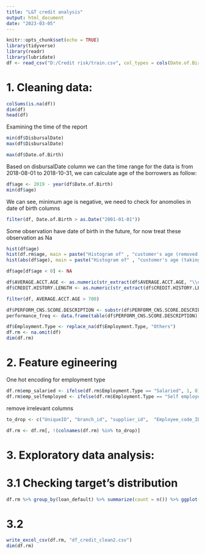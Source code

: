 ---
title: "L&T credit analysis"
output: html_document
date: "2023-03-05"
---

```{r setup, include=FALSE}
knitr::opts_chunk$set(echo = TRUE)
library(tidyverse)
library(readr)
library(lubridate)
df <- read_csv("D:/Credit risk/train.csv", col_types = cols(Date.of.Birth = col_date(format = "%d-%m-%y"), DisbursalDate = col_date(format = "%d-%m-%y")))

```
# 1. Cleaning data:
```{r}
colSums(is.na(df))
dim(df)
head(df)
```
Examining the time of the report
```{r}
min(df$DisbursalDate)
max(df$DisbursalDate)
```
```{r}
max(df$Date.of.Birth)
```



Based on disbursalDate column we can the time range for the data is from 2018-08-01 to 2018-10-31, we can calculate age of the borrowers as follow:
```{r}
df$age <- 2019 - year(df$Date.of.Birth)
min(df$age)
```

We can see, minimum age is negative, we need to check for anomolies in date of birth columns
```{r}
filter(df, Date.of.Birth > as.Date("2001-01-01"))
```
Some observation have date of birth in the future, for now treat these observation as Na
```{r}
hist(df$age)
hist(df.rm$age, main = paste("Histogram of" , "customer's age (removed negative values)"), xlab = "age")
hist(abs(df$age), main = paste("Histogram of" , "customer's age (taking absolute values)"), xlab = "age")
```

```{r}

df$age[df$age < 0] <- NA
```

```{r}
df$AVERAGE.ACCT.AGE <- as.numeric(str_extract(df$AVERAGE.ACCT.AGE, "\\d+")) * 12 + as.numeric(str_extract(df$AVERAGE.ACCT.AGE, "\\d+(?=mon)"))
df$CREDIT.HISTORY.LENGTH <- as.numeric(str_extract(df$CREDIT.HISTORY.LENGTH, "\\d+")) * 12 + as.numeric(str_extract(df$CREDIT.HISTORY.LENGTH, "\\d+(?=mon)"))
```

```{r}
filter(df, AVERAGE.ACCT.AGE > 700)
```

```{r}
df$PERFORM_CNS.SCORE.DESCRIPTION <- substr(df$PERFORM_CNS.SCORE.DESCRIPTION, 1, 1)
performance_freq <- data.frame(table(df$PERFORM_CNS.SCORE.DESCRIPTION))
```

```{r}
df$Employment.Type <- replace_na(df$Employment.Type, "Others")
df.rm <- na.omit(df)
dim(df.rm)
```

# 2. Feature egineering

One hot encoding for employment type
```{r}
df.rm$emp_salaried <- ifelse(df.rm$Employment.Type == "Salaried", 1, 0)
df.rm$emp_selfemployed <- ifelse(df.rm$Employment.Type == "Self employed", 1, 0)
```
remove irrelevant columns
```{r}
to_drop <- c("UniqueID", "branch_id", "supplier_id",  "Employee_code_ID", "State_ID", "Current_pincode_ID", "Employment.Type", "Date.of.Birth")

df.rm <- df.rm[, !(colnames(df.rm) %in% to_drop)]
```

# 3. Exploratory data analysis:
# 3.1 Checking target's distribution
```{r}
df.rm %>% group_by(loan_default) %>% summarize(count = n()) %>% ggplot(aes(x = loan_default, y = count)) + geom_col(color = c("red", "green"))
```


# 3.2 
```{r}
write_excel_csv(df.rm, "df_credit_clean2.csv")
dim(df.rm)
```







